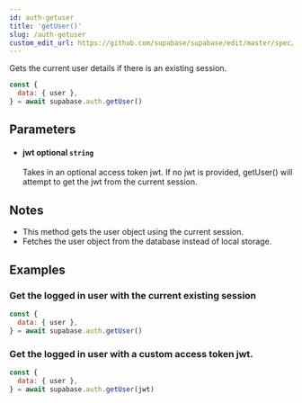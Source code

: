 ```yaml
---
id: auth-getuser
title: 'getUser()'
slug: /auth-getuser
custom_edit_url: https://github.com/supabase/supabase/edit/master/spec/supabase_js_v2_legacy.yml
---
```



Gets the current user details if there is an existing session.

```js
const {
  data: { user },
} = await supabase.auth.getUser()
```

## Parameters

<ul className="method-list-group">
  
<li className="method-list-item">
  <h4 className="method-list-item-label">
    <span className="method-list-item-label-name">
      jwt
    </span>
    <span className="method-list-item-label-badge false">
      optional
    </span>
    <span className="method-list-item-validation">
      <code>string</code>
    </span>
  </h4>
  <div class="method-list-item-description">

Takes in an optional access token jwt. If no jwt is provided, getUser() will attempt to get the jwt from the current session.

  </div>
  
</li>

</ul>

## Notes

- This method gets the user object using the current session.
- Fetches the user object from the database instead of local storage.

## Examples

### Get the logged in user with the current existing session

```js
const {
  data: { user },
} = await supabase.auth.getUser()
```

### Get the logged in user with a custom access token jwt.

```js
const {
  data: { user },
} = await supabase.auth.getUser(jwt)
```
